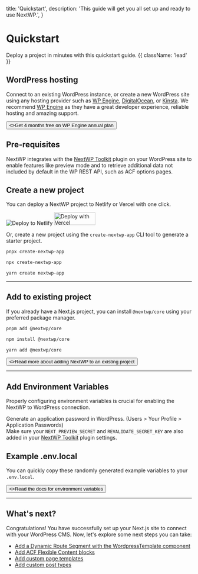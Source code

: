 
  title: 'Quickstart',
  description: 'This guide will get you all set up and ready to use NextWP.',
}

# Quickstart

Deploy a project in minutes with this quickstart guide. {{ className: 'lead' }}

## WordPress hosting

Connect to an existing WordPress instance, or create a new WordPress site using any hosting provider such as [WP Engine](https://shareasale.com/r.cfm?b=2464329&u=4056293&m=41388&urllink=&afftrack=), [DigitalOcean](https://m.do.co/c/8c72c601817b), or [Kinsta](https://kinsta.com/?kaid=ZWZKLOAMLNDP).
We recommend [WP Engine](https://shareasale.com/r.cfm?b=2464329&u=4056293&m=41388&urllink=&afftrack=) as they have a great developer experience, reliable hosting and amazing support.

<div className="not-prose">
  <Button
    href="https://shareasale.com/r.cfm?b=2513530&u=4056293&m=41388&urllink=&afftrack="
    variant="text"
    arrow="right"
    target="_blank"
  >
    <>Get 4 months free on WP Engine annual plan</>
  </Button>
</div>

## Pre-requisites

NextWP integrates with the [NextWP Toolkit](/packages/wordpress/nextwp-toolkit-plugin) plugin on your WordPress site to enable features like preview mode and to retrieve additional data not included by default in the WP REST API, such as ACF options pages.

## Create a new project

You can deploy a NextWP project to Netlify or Vercel with one click.

<div className="-mb-5 -mt-8 flex gap-x-5">
  <Link
    href="https://app.netlify.com/start/deploy?repository=https://github.com/CalebBarnes/nextwp-starter"
    target="_blank"
  >
    <img
      src="https://www.netlify.com/img/deploy/button.svg"
      alt="Deploy to Netlify"
    />
  </Link>
  <Link
    href="https://vercel.com/new/clone?repository-url=https%3A%2F%2Fgithub.com%2FCalebBarnes%2Fnextwp-starter&env=NEXT_PUBLIC_WP_URL,WP_APPLICATION_PASSWORD,NEXT_PREVIEW_SECRET,REVALIDATE_SECRET_KEY&envDescription=These%20environment%20variables%20are%20necessary%20for%20the%20Next.js%20to%20WordPress%20connection%20via%20NextWP.%20Refer%20to%20the%20NextWP%20docs%20for%20more%20information.&envLink=https%3A%2F%2Fwww.nextwp.org%2Fenvironment-variables&demo-title=NextWP%20Starter&demo-description=A%20Next.js%20Headless%20WordPress%20site%20built%20with%20NextWP.&demo-url=https%3A%2F%2Fnextwp-starter.vercel.app&demo-image=https%3A%2F%2Fraw.githubusercontent.com%2FCalebBarnes%2Fnextwp-starter%2Fmain%2Fscreenshot.png"
    target="_blank"
  >
    <img
      src="https://vercel.com/button"
      alt="Deploy with Vercel"
      width="112"
      height="34"
      className="inline-block h-[34px]"
    />
  </Link>
</div>

Or, create a new project using the `create-nextwp-app` CLI tool to generate a starter project.

<CodeGroup>

```bash {{ title: 'pnpm' }}
pnpx create-nextwp-app
```

```bash {{ title: 'npm' }}
npx create-nextwp-app
```

```bash {{ title: 'yarn' }}
yarn create nextwp-app
```

</CodeGroup>

---

## Add to existing project

If you already have a Next.js project, you can install `@nextwp/core` using your preferred package manager.

<CodeGroup>

```bash {{ title: 'pnpm' }}
pnpm add @nextwp/core
```

```bash {{ title: 'npm' }}
npm install @nextwp/core
```

```bash {{ title: 'yarn' }}
yarn add @nextwp/core
```

</CodeGroup>

<div className="not-prose">
  <Button href="/environment-variables" variant="text" arrow="right">
    <>Read more about adding NextWP to an existing project</>
  </Button>
</div>

---

## Add Environment Variables

Properly configuring environment variables is crucial for enabling the NextWP to WordPress connection.

Generate an application password in WordPress. (Users > Your Profile > Application Passwords)<br/>
Make sure your `NEXT_PREVIEW_SECRET` and `REVALIDATE_SECRET_KEY` are also added in your [NextWP Toolkit](/packages/wordpress/nextwp-toolkit-plugin) plugin settings.

## Example .env.local

You can quickly copy these randomly generated example variables to your `.env.local`.

<EnvCodeBlock />

<div className="not-prose">
  <Button href="/environment-variables" variant="text" arrow="right">
    <>Read the docs for environment variables</>
  </Button>
</div>

---

## What's next?

Congratulations! You have successfully set up your Next.js site to connect with your WordPress CMS. Now, let's explore some next steps you can take:

- [Add a Dynamic Route Segment with the WordpressTemplate component](/packages/nextwp/core/components#wordpress-template)
- [Add ACF Flexible Content blocks](/packages/nextwp/core/components#flexible-content)
- [Add custom page templates](#)
- [Add custom post types](#)
